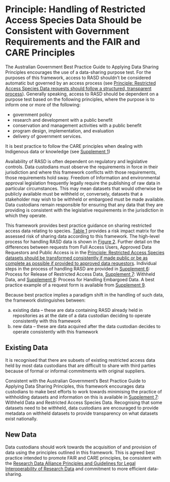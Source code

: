 # Principle: Handling of Restricted Access Species Data Should be Consistent with Government Requirements and the FAIR and CARE Principles

The Australian Government Best Practice Guide to Applying Data Sharing Principles encourages the use of a data-sharing purpose test. For the purposes of this framework, access to RASD shouldn't be considered automatic but governed by an access process (see [Principle: Restricted Access Species Data requests should follow a structured, transparent process](/principle-structured-transparent-process.html)). Generally speaking, access to RASD should be dependent on a purpose test based on the following principles, where the purpose is to inform one or more of the following:

-   government policy\
-   research and development with a public benefit\
-   conservation and management activities with a public benefit\
-   program design, implementation, and evaluation\
-   delivery of government services.\

It is best practice to follow the CARE principles when dealing with Indigenous data or knowledge (see [Supplement 1](supplements.html))

Availability of RASD is often dependent on regulatory and legislative controls. Data custodians must observe the requirements in force in their jurisdiction and where this framework conflicts with those requirements, those requirements hold sway. Freedom of Information and environmental approval legislation frequently legally require the publishing of raw data in particular circumstances. This may mean datasets that would otherwise be publicly available must be withheld or, conversely, datasets that a stakeholder may wish to be withheld or embargoed must be made available. Data custodians remain responsible for ensuring that any data that they are providing is consistent with the legislative requirements in the jurisdiction in which they operate.

This framework provides best practice guidance on sharing restricted access data relating to species. [Table 1](principle-consistently-classified.html#table-1---risk-matrix-for-rasd) provides a risk impact matrix for the assessed risk of sharing data according to this framework. The high-level process for handling RASD data is shown in [Figure 2](principle-consistently-classified.html#figure-2---rasd-data-handling-process-see-also-table-restricted-access-treatments-and-metadata). Further detail on the differences between requests from Full Access Users, Approved Data Requestors and Public Access is in the [Principle: Restricted Access Species datasets should be transformed consistently if made public or be as complete as possible if provided to approved data requestors](/principle-transformed-consistently.html). Individual steps in the process of handling RASD are provided in [Supplement 6](supplements.html): Process for Release of Restricted Access Data, [Supplement 7](supplements.html): Withheld Data, and [Supplement 8](supplements.html): Process for Handling Embargoed Data. A best practice example of a request form is available from [Supplement 9](supplements.html).

Because best practice implies a paradigm shift in the handling of such data, the framework distinguishes between:

a)  existing data -- these are data containing RASD already held in repositories as at the date of a data custodian deciding to operate consistently with this framework\
b)  new data -- these are data acquired after the data custodian decides to operate consistently with this framework\

## Existing Data

It is recognised that there are subsets of existing restricted access data held by most data custodians that are difficult to share with third parties because of formal or informal commitments with original suppliers.

Consistent with the Australian Government's Best Practice Guide to Applying Data Sharing Principles, this framework encourages data custodians to make best efforts to work towards minimising the practice of withholding datasets and information on this is available in [Supplement 7](supplements.html): Withheld Data and Restricted Access Species Data. Recognising that some datasets need to be withheld, data custodians are encouraged to provide metadata on withheld datasets to provide transparency on what datasets exist nationally.

## New Data

Data custodians should work towards the acquisition of and provision of data using the principles outlined in this framework. This is agreed best practice intended to promote FAIR and CARE principles, be consistent with the [Research Data Alliance Principles and Guidelines for Legal Interoperability of Research Data](https://rd-alliance.org/sites/default/files/attachment/Legal%20Interoperability%20Principles%20and%20Implementation%20Guidelines_Final.pdf) and commitment to more efficient data-sharing.

